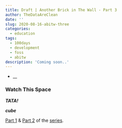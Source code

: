```yaml
---
title: Draft | Another Brick in The Wall - Part 3
author: TheDataAreClean
date: ''
slug: 2020-08-16-abitw-three
categories:
  - education
tags:
  - 100days
  - development
  - foss
  - abitw
description: 'Coming soon..'
---
```


* __

### Watch This Space  
  
  
**_TATA!_**

**_cube_**

[Part 1](https://thedataareclean.com/blog/2020-08-14-abitw-one/){target="_blank"} & [Part 2](https://thedataareclean.com/blog/2020-08-15-abitw-two/){target="_blank"} of the [series](https://thedataareclean.com/tags/abitw/){target="_blank"}.

